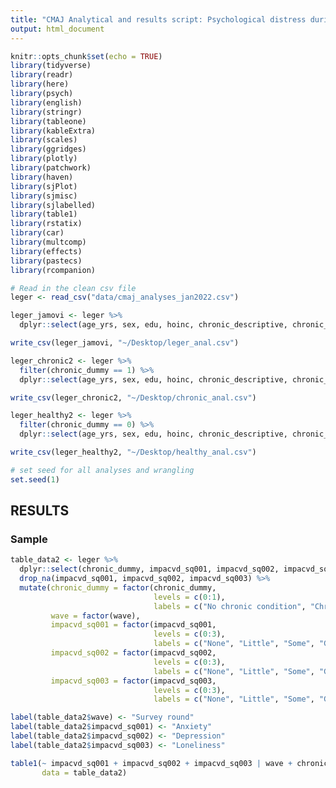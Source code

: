 ```yaml
---
title: "CMAJ Analytical and results script: Psychological distress during COVID-19 in Canadian youth with and without chronic health conditions"
output: html_document
---
```


```r
knitr::opts_chunk$set(echo = TRUE)
library(tidyverse)
library(readr)
library(here)
library(psych)
library(english)
library(stringr)
library(tableone)
library(kableExtra)
library(scales)
library(ggridges)
library(plotly)
library(patchwork)
library(haven)
library(sjPlot)
library(sjmisc)
library(sjlabelled)
library(table1)
library(rstatix)
library(car)
library(multcomp)
library(effects)
library(pastecs)
library(rcompanion)
```

```r
# Read in the clean csv file
leger <- read_csv("data/cmaj_analyses_jan2022.csv")

leger_jamovi <- leger %>%
  dplyr::select(age_yrs, sex, edu, hoinc, chronic_descriptive, chronic_dummy, chronic_multi, any_m_health, impacvd_sq001, impacvd_sq002, impacvd_sq003, wave)

write_csv(leger_jamovi, "~/Desktop/leger_anal.csv")

leger_chronic2 <- leger %>%
  filter(chronic_dummy == 1) %>%
  dplyr::select(age_yrs, sex, edu, hoinc, chronic_descriptive, chronic_dummy, chronic_multi, any_m_health, impacvd_sq001, impacvd_sq002, impacvd_sq003, wave)

write_csv(leger_chronic2, "~/Desktop/chronic_anal.csv")

leger_healthy2 <- leger %>%
  filter(chronic_dummy == 0) %>%
  dplyr::select(age_yrs, sex, edu, hoinc, chronic_descriptive, chronic_dummy, chronic_multi, any_m_health, impacvd_sq001, impacvd_sq002, impacvd_sq003, wave)

write_csv(leger_healthy2, "~/Desktop/healthy_anal.csv")

# set seed for all analyses and wrangling
set.seed(1)
```

## RESULTS
### Sample

```r
table_data2 <- leger %>%
  dplyr::select(chronic_dummy, impacvd_sq001, impacvd_sq002, impacvd_sq003, wave) %>%
  drop_na(impacvd_sq001, impacvd_sq002, impacvd_sq003) %>%
  mutate(chronic_dummy = factor(chronic_dummy,
                                levels = c(0:1),
                                labels = c("No chronic condition", "Chronic condition")),
         wave = factor(wave),
         impacvd_sq001 = factor(impacvd_sq001, 
                                levels = c(0:3),
                                labels = c("None", "Little", "Some", "Great extent")),
         impacvd_sq002 = factor(impacvd_sq002, 
                                levels = c(0:3),
                                labels = c("None", "Little", "Some", "Great extent")),
         impacvd_sq003 = factor(impacvd_sq003, 
                                levels = c(0:3),
                                labels = c("None", "Little", "Some", "Great extent")))

label(table_data2$wave) <- "Survey round"
label(table_data2$impacvd_sq001) <- "Anxiety"
label(table_data2$impacvd_sq002) <- "Depression"
label(table_data2$impacvd_sq003) <- "Loneliness"

table1(~ impacvd_sq001 + impacvd_sq002 + impacvd_sq003 | wave + chronic_dummy,
       data = table_data2)

```